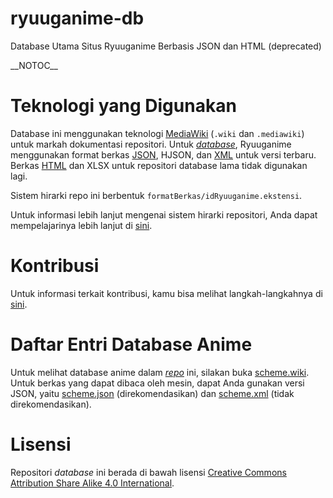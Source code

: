 = ryuuganime-db =
Database Utama Situs Ryuuganime Berbasis JSON dan HTML (deprecated)

__NOTOC__

= Teknologi yang Digunakan =
Database ini menggunakan teknologi [https://en.wikipedia.org/wiki/MediaWiki MediaWiki] (<code>.wiki</code> dan <code>.mediawiki</code>)  untuk markah dokumentasi repositori. Untuk ''[https://id.wikipedia.org/wiki/JSON database]'', Ryuuganime menggunakan format berkas [https://wiki.ryuuganime.my.id/ketentuan-umum/definisi-kata/definisi-format-berkas#json JSON], HJSON, dan [https://wiki.ryuuganime.my.id/ketentuan-umum/definisi-kata/definisi-format-berkas#XML XML] untuk versi terbaru.
Berkas [https://wiki.ryuuganime.my.id/ketentuan-umum/definisi-kata/definisi-format-berkas#html HTML] dan XLSX untuk repositori database lama tidak digunakan lagi.

Sistem hirarki repo ini berbentuk <code>formatBerkas/idRyuuganime.ekstensi</code>.

Untuk informasi lebih lanjut mengenai sistem hirarki repositori, Anda dapat mempelajarinya lebih lanjut di [https://wiki.ryuuganime.my.id/kontribusi-data/sebelum-melanjutkan sini].

= Kontribusi =
Untuk informasi terkait kontribusi, kamu bisa melihat langkah-langkahnya di [https://wiki.ryuuganime.my.id/kontribusi-data/format-json sini].

= Daftar Entri Database Anime =
Untuk melihat database anime dalam ''[https://wiki.ryuuganime.my.id/ketentuan-umum/definisi-kata#repositori-kendali-versi repo]'' ini, silakan buka [[scheme.wiki]].
Untuk berkas yang dapat dibaca oleh mesin, dapat Anda gunakan versi JSON, yaitu [[scheme.json]] (direkomendasikan) dan [[scheme.xml]] (tidak direkomendasikan).

= Lisensi =
Repositori ''database'' ini berada di bawah lisensi [[LICENSE|Creative Commons Attribution Share Alike 4.0 International]].